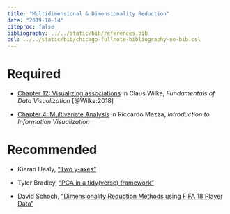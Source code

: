 ```yaml
---
title: "Multidimensional & Dimensionality Reduction"
date: "2019-10-14"
citeproc: false
bibliography: ../../static/bib/references.bib
csl: ../../static/bib/chicago-fullnote-bibliography-no-bib.csl
---
```


# Required

- <i class="fas fa-book"></i> [Chapter 12: Visualizing associations](https://serialmentor.com/dataviz/visualizing-associations.html) in Claus Wilke, *Fundamentals of Data Visualization* [@Wilke:2018]

- <i class="fas fa-book"></i> [Chapter 4: Multivariate Analysis](https://github.com/wesslen/dsba5122-spring2019/raw/master/static/readings/Mazza2009_Chapter_MultivariateAnalysis.pdf) in Riccardo Mazza, *Introduction to Information Visualization* 

# Recommended

- <i class="fas fa-external-link-square-alt"></i> Kieran Healy, ["Two y-axes"](https://kieranhealy.org/blog/archives/2016/01/16/two-y-axes/)

- <i class="fas fa-external-link-square-alt"></i> Tyler Bradley, ["PCA in a tidy(verse) framework"](https://tbradley1013.github.io/2018/02/01/pca-in-a-tidy-verse-framework/)

- <i class="fas fa-external-link-square-alt"></i> David Schoch, ["Dimensionality Reduction Methods using FIFA 18 Player Data"](http://blog.schochastics.net/post/dimensionality-reduction-methods/)

